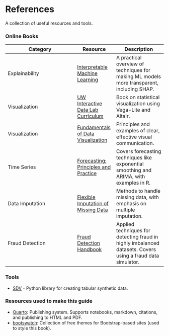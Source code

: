 # References {.unnumbered}

A collection of useful resources and tools.

### Online Books

::: {.table-small}

| Category          | Resource | Description |
|------------------|----------|-------------|
| Explainability | [Interpretable Machine Learning](https://christophm.github.io/interpretable-ml-book/) | A practical overview of techniques for making ML models more transparent, including SHAP. |
| Visualization | [UW Interactive Data Lab Curriculum](https://idl.uw.edu/visualization-curriculum/intro.html) | Book on statistical visualization using Vega-Lite and Altair. |
| Visualization | [Fundamentals of Data Visualization](https://clauswilke.com/dataviz/) | Principles and examples of clear, effective visual communication. |
| Time Series | [Forecasting: Principles and Practice](https://otexts.com/fpp2/) | Covers forecasting techniques like exponential smoothing and ARIMA, with examples in R. |
| Data Imputation | [Flexible Imputation of Missing Data](https://stefvanbuuren.name/fimd/) | Methods to handle missing data, with emphasis on multiple imputation. |
| Fraud Detection | [Fraud Detection Handbook](https://fraud-detection-handbook.github.io/fraud-detection-handbook/Foreword.html) | Applied techniques for detecting fraud in highly imbalanced datasets. Covers using a fraud data simulator. |

:::

### Tools
- [SDV](https://github.com/sdv-dev/SDV) - Python library for creating tabular synthetic data.

### Resources used to make this guide

- [Quarto](https://quarto.org/): Publishing system. Supports notebooks, markdown, citations, and publishing to HTML and PDF.
- [bootswatch](https://bootswatch.com/): Collection of free themes for Bootstrap-based sites (used to style this book).



